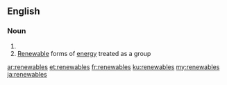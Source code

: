==English==

===Noun===
{{head|en|noun plural form}}

# {{plural of|renewable|lang=en}}
# [[renewable|Renewable]] forms of [[energy]] treated as a group

[[ar:renewables]]
[[et:renewables]]
[[fr:renewables]]
[[ku:renewables]]
[[my:renewables]]
[[ja:renewables]]